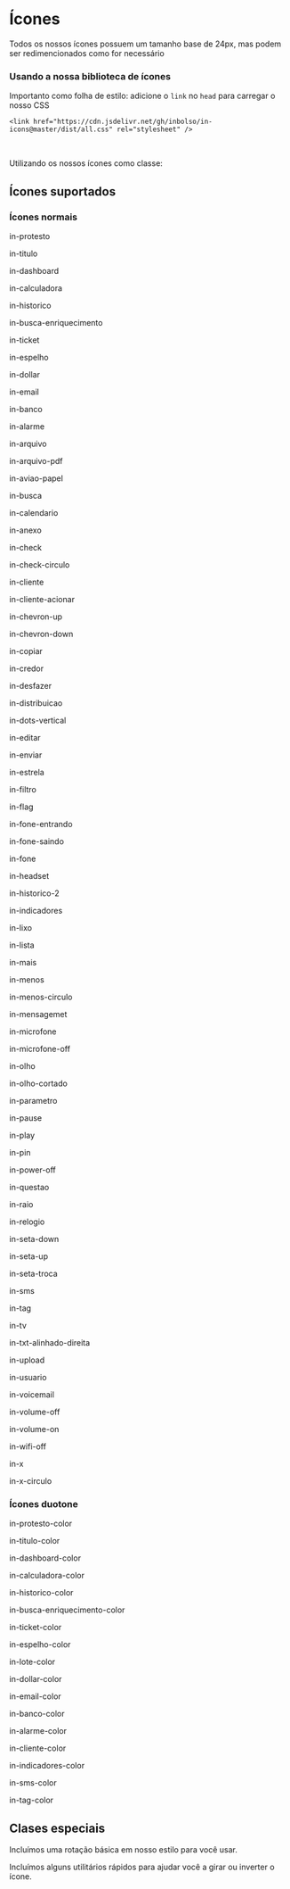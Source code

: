 
<Meta title="Ícones/Ícones" />

<h1>Ícones</h1>

Todos os nossos ícones possuem um tamanho base de 24px, mas podem ser redimencionados como for necessário

<h3 className="subtitle"> Usando a nossa biblioteca de ícones </h3>

Importanto como folha de estilo: adicione o `link` no `head` para carregar o nosso CSS

`<link href="https://cdn.jsdelivr.net/gh/inbolso/in-icons@master/dist/all.css" rel="stylesheet" />`

<br />

Utilizando os nossos ícones como classe:

<Canvas>
  <i class="in-protesto-color"></i>
  <i class="in-ticket-color"></i>
  <i class="in-lote-color"></i>
</Canvas>

## Ícones suportados

<h3 className="subtitle">Ícones normais</h3>

<div className="icon-container">
  <div className="icon__box">
    <div>
      <i className="in-protesto"></i>
    </div>
    <p className="description">in-protesto</p>
  </div>
  <div className="icon__box">
    <div>
      <i className="in-titulo"></i>
    </div>
    <p className="description">in-titulo</p>
  </div>
  <div className="icon__box">
    <div>
      <i className="in-dashboard"></i>
    </div>
    <p className="description">in-dashboard</p>
  </div>
  <div className="icon__box">
    <div>
      <i className="in-calculadora"></i>
    </div>
    <p className="description">in-calculadora</p>
  </div>
  <div className="icon__box">
    <div>
      <i className="in-historico"></i>
    </div>
    <p className="description">in-historico</p>
  </div>
  <div className="icon__box">
    <div>
      <i className="in-busca-enriquecimento"></i>
    </div>
    <p className="description">in-busca-enriquecimento</p>
  </div>
  <div className="icon__box">
    <div>
      <i className="in-ticket"></i>
    </div>
    <p className="description">in-ticket</p>
  </div>
  <div className="icon__box">
    <div>
      <i className="in-espelho"></i>
    </div>
    <p className="description">in-espelho</p>
  </div>
  <div className="icon__box">
    <div>
      <i className="in-dollar"></i>
    </div>
    <p className="description">in-dollar</p>
  </div>
  <div className="icon__box">
    <div>
      <i className="in-email"></i>
    </div>
    <p className="description">in-email</p>
  </div>
  <div className="icon__box">
    <div>
      <i className="in-banco"></i>
    </div>
    <p className="description">in-banco</p>
  </div>
  <div className="icon__box">
    <div>
      <i className="in-alarme"></i>
    </div>
    <p className="description">in-alarme</p>
  </div>
  <div className="icon__box">
    <div>
      <i className="in-arquivo"></i>
    </div>
    <p className="description">in-arquivo</p>
  </div>
  <div className="icon__box">
    <div>
      <i className="in-arquivo-pdf"></i>
    </div>
    <p className="description">in-arquivo-pdf</p>
  </div>
  <div className="icon__box">
    <div>
      <i className="in-aviao-papel"></i>
    </div>
    <p className="description">in-aviao-papel</p>
  </div>
  <div className="icon__box">
    <div>
      <i className="in-busca"></i>
    </div>
    <p className="description">in-busca</p>
  </div>
  <div className="icon__box">
    <div>
      <i className="in-calendario"></i>
    </div>
    <p className="description">in-calendario</p>
  </div>
  <div className="icon__box">
    <div>
      <i className="in-anexo"></i>
    </div>
    <p className="description">in-anexo</p>
  </div>
  <div className="icon__box">
    <div>
      <i className="in-check"></i>
    </div>
    <p className="description">in-check</p>
  </div>
  <div className="icon__box">
    <div>
      <i className="in-check-circulo"></i>
    </div>
    <p className="description">in-check-circulo</p>
  </div>
  <div className="icon__box">
    <div>
      <i className="in-cliente"></i>
    </div>
    <p className="description">in-cliente</p>
  </div>
  <div className="icon__box">
    <div>
      <i className="in-cliente-acionar"></i>
    </div>
    <p className="description">in-cliente-acionar</p>
  </div>
  <div className="icon__box">
    <div>
      <i className="in-chevron-up"></i>
    </div>
    <p className="description">in-chevron-up</p>
  </div>
  <div className="icon__box">
    <div>
      <i className="in-chevron-down"></i>
    </div>
    <p className="description">in-chevron-down</p>
  </div>
  <div className="icon__box">
    <div>
      <i className="in-copiar"></i>
    </div>
    <p className="description">in-copiar</p>
  </div>
  <div className="icon__box">
    <div>
      <i className="in-credor"></i>
    </div>
    <p className="description">in-credor</p>
  </div>
  <div className="icon__box">
    <div>
      <i className="in-desfazer"></i>
    </div>
    <p className="description">in-desfazer</p>
  </div>
  <div className="icon__box">
    <div>
      <i className="in-distribuicao"></i>
    </div>
    <p className="description">in-distribuicao</p>
  </div>
  <div className="icon__box">
    <div>
      <i className="in-dots-vertical"></i>
    </div>
    <p className="description">in-dots-vertical</p>
  </div>
  <div className="icon__box">
    <div>
      <i className="in-editar"></i>
    </div>
    <p className="description">in-editar</p>
  </div>
  <div className="icon__box">
    <div>
      <i className="in-enviar"></i>
    </div>
    <p className="description">in-enviar</p>
  </div>
  <div className="icon__box">
    <div>
      <i className="in-estrela"></i>
    </div>
    <p className="description">in-estrela</p>
  </div>
  <div className="icon__box">
    <div>
      <i className="in-filtro"></i>
    </div>
    <p className="description">in-filtro</p>
  </div>
  <div className="icon__box">
    <div>
      <i className="in-flag"></i>
    </div>
    <p className="description">in-flag</p>
  </div>
  <div className="icon__box">
    <div>
      <i className="in-fone-entrando"></i>
    </div>
    <p className="description">in-fone-entrando</p>
  </div>
  <div className="icon__box">
    <div>
      <i className="in-fone-saindo"></i>
    </div>
    <p className="description">in-fone-saindo</p>
  </div>
  <div className="icon__box">
    <div>
      <i className="in-fone"></i>
    </div>
    <p className="description">in-fone</p>
  </div>
  <div className="icon__box">
    <div>
      <i className="in-headset"></i>
    </div>
    <p className="description">in-headset</p>
  </div>
  <div className="icon__box">
    <div>
      <i className="in-historico-2"></i>
    </div>
    <p className="description">in-historico-2</p>
  </div>
  <div className="icon__box">
    <div>
      <i className="in-indicadores"></i>
    </div>
    <p className="description">in-indicadores</p>
  </div>
  <div className="icon__box">
    <div>
      <i className="in-lixo"></i>
    </div>
    <p className="description">in-lixo</p>
  </div>
  <div className="icon__box">
    <div>
      <i className="in-lista"></i>
    </div>
    <p className="description">in-lista</p>
  </div>
  <div className="icon__box">
    <div>
      <i className="in-mais"></i>
    </div>
    <p className="description">in-mais</p>
  </div>
  <div className="icon__box">
    <div>
      <i className="in-menos"></i>
    </div>
    <p className="description">in-menos</p>
  </div>
  <div className="icon__box">
    <div>
      <i className="in-menos-circulo"></i>
    </div>
    <p className="description">in-menos-circulo</p>
  </div>
  <div className="icon__box">
    <div>
      <i className="in-mensagem"></i>
    </div>
    <p className="description">in-mensagemet</p>
  </div>
  <div className="icon__box">
    <div>
      <i className="in-microfone"></i>
    </div>
    <p className="description">in-microfone</p>
  </div>
  <div className="icon__box">
    <div>
      <i className="in-microfone-off"></i>
    </div>
    <p className="description">in-microfone-off</p>
  </div>
  <div className="icon__box">
    <div>
      <i className="in-olho"></i>
    </div>
    <p className="description">in-olho</p>
  </div>
  <div className="icon__box">
    <div>
      <i className="in-olho-cortado"></i>
    </div>
    <p className="description">in-olho-cortado</p>
  </div>
  <div className="icon__box">
    <div>
      <i className="in-parametro"></i>
    </div>
    <p className="description">in-parametro</p>
  </div>
  <div className="icon__box">
    <div>
      <i className="in-pause"></i>
    </div>
    <p className="description">in-pause</p>
  </div>
  <div className="icon__box">
    <div>
      <i className="in-play"></i>
    </div>
    <p className="description">in-play</p>
  </div>
  <div className="icon__box">
    <div>
      <i className="in-pin"></i>
    </div>
    <p className="description">in-pin</p>
  </div>
  <div className="icon__box">
    <div>
      <i className="in-power-off"></i>
    </div>
    <p className="description">in-power-off</p>
  </div>
  <div className="icon__box">
    <div>
      <i className="in-questao"></i>
    </div>
    <p className="description">in-questao</p>
  </div>
  <div className="icon__box">
    <div>
      <i className="in-raio"></i>
    </div>
    <p className="description">in-raio</p>
  </div>
  <div className="icon__box">
    <div>
      <i className="in-relogio"></i>
    </div>
    <p className="description">in-relogio</p>
  </div>
  <div className="icon__box">
    <div>
      <i className="in-seta-down"></i>
    </div>
    <p className="description">in-seta-down</p>
  </div>
  <div className="icon__box">
    <div>
      <i className="in-seta-up"></i>
    </div>
    <p className="description">in-seta-up</p>
  </div>
  <div className="icon__box">
    <div>
      <i className="in-seta-troca"></i>
    </div>
    <p className="description">in-seta-troca</p>
  </div>
  <div className="icon__box">
    <div>
      <i className="in-sms"></i>
    </div>
    <p className="description">in-sms</p>
  </div>
  <div className="icon__box">
    <div>
      <i className="in-tag"></i>
    </div>
    <p className="description">in-tag</p>
  </div>
  <div className="icon__box">
    <div>
      <i className="in-tv"></i>
    </div>
    <p className="description">in-tv</p>
  </div>
  <div className="icon__box">
    <div>
      <i className="in-txt-alinhado-direita"></i>
    </div>
    <p className="description">in-txt-alinhado-direita</p>
  </div>
  <div className="icon__box">
    <div>
      <i className="in-upload"></i>
    </div>
    <p className="description">in-upload</p>
  </div>
  <div className="icon__box">
    <div>
      <i className="in-usuario"></i>
    </div>
    <p className="description">in-usuario</p>
  </div>
  <div className="icon__box">
    <div>
      <i className="in-voicemail"></i>
    </div>
    <p className="description">in-voicemail</p>
  </div>
  <div className="icon__box">
    <div>
      <i className="in-volume-off"></i>
    </div>
    <p className="description">in-volume-off</p>
  </div>
  <div className="icon__box">
    <div>
      <i className="in-volume-on"></i>
    </div>
    <p className="description">in-volume-on</p>
  </div>
  <div className="icon__box">
    <div>
      <i className="in-wifi-off"></i>
    </div>
    <p className="description">in-wifi-off</p>
  </div>
  <div className="icon__box">
    <div>
      <i className="in-x"></i>
    </div>
    <p className="description">in-x</p>
  </div>
  <div className="icon__box">
    <div>
      <i className="in-x-circulo"></i>
    </div>
    <p className="description">in-x-circulo</p>
  </div>
</div>

<h3 className="subtitle">Ícones duotone</h3>

<div className="icon-container">
  <div className="icon__box">
    <div>
      <i className="in-protesto-color"></i>
    </div>
    <p className="description">in-protesto-color</p>
  </div>
  <div className="icon__box">
    <div>
      <i className="in-titulo-color"></i>
    </div>
    <p className="description">in-titulo-color</p>
  </div>
  <div className="icon__box">
    <div>
      <i className="in-dashboard-color"></i>
    </div>
    <p className="description">in-dashboard-color</p>
  </div>
  <div className="icon__box">
    <div>
      <i className="in-calculadora-color"></i>
    </div>
    <p className="description">in-calculadora-color</p>
  </div>
  <div className="icon__box">
    <div>
      <i className="in-historico-color"></i>
    </div>
    <p className="description">in-historico-color</p>
  </div>
  <div className="icon__box">
    <div>
      <i className="in-busca-enriquecimento-color"></i>
    </div>
    <p className="description">in-busca-enriquecimento-color</p>
  </div>
  <div className="icon__box">
    <div>
      <i className="in-ticket-color"></i>
    </div>
    <p className="description">in-ticket-color</p>
  </div>
  <div className="icon__box">
    <div>
      <i className="in-espelho-color"></i>
    </div>
    <p className="description">in-espelho-color</p>
  </div>
  <div className="icon__box">
    <div>
      <i className="in-lote-color"></i>
    </div>
    <p className="description">in-lote-color</p>
  </div>
  <div className="icon__box">
    <div>
      <i className="in-dollar-color"></i>
    </div>
    <p className="description">in-dollar-color</p>
  </div>
  <div className="icon__box">
    <div>
      <i className="in-email-color"></i>
    </div>
    <p className="description">in-email-color</p>
  </div>
  <div className="icon__box">
    <div>
      <i className="in-banco-color"></i>
    </div>
    <p className="description">in-banco-color</p>
  </div>
  <div className="icon__box">
    <div>
      <i className="in-alarme-color"></i>
    </div>
    <p className="description">in-alarme-color</p>
  </div>
  <div className="icon__box">
    <div>
      <i className="in-cliente-color"></i>
    </div>
    <p className="description">in-cliente-color</p>
  </div>
  <div className="icon__box">
    <div>
      <i className="in-indicadores-color"></i>
    </div>
    <p className="description">in-indicadores-color</p>
  </div>
  <div className="icon__box">
    <div>
      <i className="in-sms-color"></i>
    </div>
    <p className="description">in-sms-color</p>
  </div>
  <div className="icon__box">
    <div>
      <i className="in-tag-color"></i>
    </div>
    <p className="description">in-tag-color</p>
  </div>
</div>

## Clases especiais

Incluímos uma rotação básica em nosso estilo para você usar.

<Canvas>
  <i class="in-raio in-spin"></i>
</Canvas>

Incluímos alguns utilitários rápidos para ajudar você a girar ou inverter o ícone.

<Canvas>
  <i class="in-raio in-rotate-45"></i>
  <i class="in-raio in-rotate-90"></i>
  <i class="in-raio in-rotate-180"></i>
  <i class="in-raio in-rotate-360"></i>
</Canvas>
